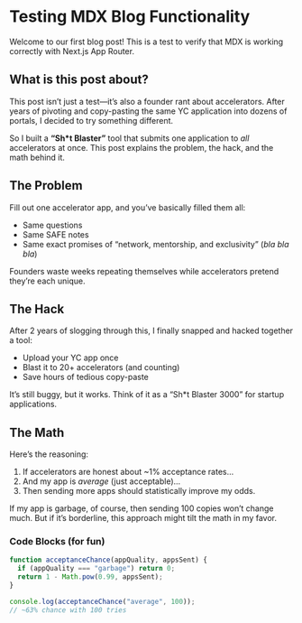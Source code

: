 # Testing MDX Blog Functionality

Welcome to our first blog post! This is a test to verify that MDX is working correctly with Next.js App Router.

## What is this post about?

This post isn’t just a test—it’s also a founder rant about accelerators. After years of pivoting and copy-pasting the same YC application into dozens of portals, I decided to try something different.  

So I built a **“Sh*t Blaster”** tool that submits one application to *all* accelerators at once. This post explains the problem, the hack, and the math behind it.  

## The Problem

Fill out one accelerator app, and you’ve basically filled them all:  

- Same questions  
- Same SAFE notes  
- Same exact promises of “network, mentorship, and exclusivity” (*bla bla bla*)  

Founders waste weeks repeating themselves while accelerators pretend they’re each unique.  

## The Hack

After 2 years of slogging through this, I finally snapped and hacked together a tool:  

- Upload your YC app once  
- Blast it to 20+ accelerators (and counting)  
- Save hours of tedious copy-paste  

It’s still buggy, but it works. Think of it as a “Sh*t Blaster 3000” for startup applications.  

## The Math

Here’s the reasoning:  

1. If accelerators are honest about ~1% acceptance rates...  
2. And my app is *average* (just acceptable)...  
3. Then sending more apps should statistically improve my odds.  

If my app is garbage, of course, then sending 100 copies won’t change much. But if it’s borderline, this approach might tilt the math in my favor.  

### Code Blocks (for fun)

```javascript
function acceptanceChance(appQuality, appsSent) {
  if (appQuality === "garbage") return 0;
  return 1 - Math.pow(0.99, appsSent);
}

console.log(acceptanceChance("average", 100));
// ~63% chance with 100 tries
